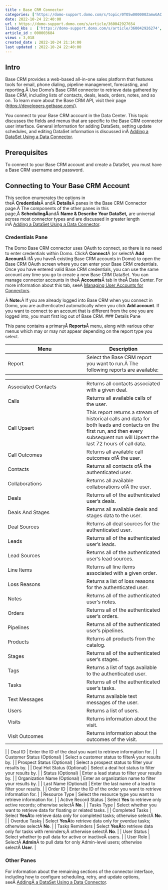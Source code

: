 ```yaml
---
title : Base CRM Connector
categories: ['https://domo-support.domo.com/s/topic/0TO5w000000ZamwGAC']
date: 2022-10-24 22:40:00
url : https://domo-support.domo.com/s/article/360042927654
linked_kbs :  ['https://domo-support.domo.com/s/article/360042926274', 'https://domo-support.domo.com/s/knowledge-base', 'https://domo-support.domo.com/s/article/360042925494', 'https://domo-support.domo.com/s/article/360043429953', 'https://domo-support.domo.com/s/article/360042926054', 'https://domo-support.domo.com/s/article/360043429933', 'https://domo-support.domo.com/s/article/360042927654', 'https://domo-support.domo.com/s/article/360043429693', 'https://domo-support.domo.com/s/topic/0TO5w000000ZamwGAC', 'https://domo-support.domo.com/s/article/360043429913']
article_id : 000003684
views : 3,018
created_date : 2022-10-24 21:14:00
last updated : 2022-10-24 22:40:00
---
```




Intro
-----


Base CRM provides a web-based all-in-one sales platform that features tools for email, phone dialing, pipeline management, forecasting, and reporting.Â Use Domo's Base CRM connector to retrieve data gathered by Base CRM, including lists of contacts, deals, leads, orders, notes, and so on. To learn more about the Base CRM API, visit their page ([https://developers.getbase.com/](https://developers.getbase.com/ "https://developers.getbase.com/")).


You connect to your Base CRM account in the Data Center. This topic discusses the fields and menus that are specific to the Base CRM connector user interface. General information for adding DataSets, setting update schedules, and editing DataSet information is discussed inÂ [Adding a DataSet Using a Data Connector](..\adding_a_dataset_using_a_connector\index.md).


Prerequisites
-------------


To connect to your Base CRM account and create a DataSet, you must have a Base CRM username and password.


Connecting to Your Base CRM Account
-----------------------------------


This section enumerates the options in theÂ **Credentials**Â andÂ **Details**Â panes in the Base CRM Connector page.Â The components of the other panes in this page,Â **SchedulingÂ**andÂ **Name & Describe Your DataSet,** are universal across most connector types and are discussed in greater length inÂ [Adding a DataSet Using a Data Connector](..\adding_a_dataset_using_a_connector\index.md).


### Credentials Pane


The Domo Base CRM connector uses OAuth to connect, so there is no need to enter credentials within Domo. ClickÂ **Connect**Â (or selectÂ **Add Account**Â ifÂ you haveÂ existing Base CRM accounts in Domo) to open the Base CRM OAuth screen where you can enter your Base CRM credentials. Once you have entered valid Base CRM credentials, you can use the same account any time you go to create a new Base CRM DataSet. You can manage connector accounts in theÂ **Accounts**Â tab in theÂ Data Center. For more information about this tab, seeÂ [Managing User Accounts for Connectors](..\managing_user_accounts_for_connectors\index.html "Managing User Accounts for Connectors").


Â
**Note:**Â If you are already logged into Base CRM when you connect in Domo, you are authenticated automatically when you click **Add account**. If you want to connect to an account that is different from the one you are logged into, you must first log out of Base CRM.
### Details Pane


This pane contains a primaryÂ **Reports**Â menu, along with various other menus which may or may not appear depending on the report type you select.




| Menu | Description |
| --- | --- |
| Report | Select the Base CRM report you want to run.Â The following reports are available:

|  |  |
| --- | --- |
| Associated Contacts | Returns all contacts associated with a given deal. |
| Calls | Returns all available calls of the user. |
| Call Upsert | This report returns a stream of historical calls and data for both leads and contacts on the first run, and then every subsequent run will Upsert the last 72 hours of call data. |
| Call Outcomes | Returns all available call outcomes ofÂ the user. |
| Contacts | Returns all contacts ofÂ the authenticated user. |
| Collaborations | Returns all available collaborations ofÂ the user. |
| Deals | Returns all of the authenticated user's deals. |
| Deals And Stages | Returns all available deals and stages data to the user. |
| Deal Sources | Returns all deal sources for the authenticated user. |
| Leads | Returns all of the authenticated user's leads. |
| Lead Sources | Returns all of the authenticated user's lead sources. |
| Line Items | Returns all line items associated with a given order. |
| Loss Reasons | Returns a list of loss reasons for the authenticated user. |
| Notes | Returns all of the authenticated user's notes. |
| Orders | Returns all of the authenticated user's orders. |
| Pipelines | Returns all of the authenticated user's pipelines. |
| Products | Returns all products from the catalog. |
| Stages | Returns all of the authenticated user's stages. |
| Tags | Returns a list of tags available to the authenticated user. |
| Tasks | Returns all of the authenticated user's tasks. |
| Text Messages | Returns available text messages of the user. |
| Users | Returns a list of users. |
| Visits | Returns information about the visit. |
| Visit Outcomes | Returns information about the outcomes of the visit. |

 |
| Deal ID | Enter the ID of the deal you want to retrieve information for. |
| Customer Status (Optional) | Select a customer status to filterÂ your results by. |
| Prospect Status (Optional) | Select a prospect status to filter your results by. |
| Deal Hot Status (Optional) | Select a deal hot status to filter your results by. |
| Status (Optional) | Enter a lead status to filter your results by. |
| Organization Name (Optional) | Enter an organization name to filter your results by. |
| Last Name (Optional) | Enter the last name of a lead to filter your results. |
| Order ID | Enter the ID of the order you want to retrieve information for. |
| Resource Type | Select the resource type you want to retrieve information for. |
| Active Record Status | Select **Yes** to retrieve only active records; otherwise selectÂ **No**. |
| Tasks Type | Select whether you want to retrieve data for floating or related tasks. |
| Completed Tasks | Select **YesÂ**to retrieve data only for completed tasks; otherwise selectÂ **No**. |
| Overdue Tasks | Select **YesÂ**to retrieve data only for overdue tasks; otherwise selectÂ **No**. |
| Tasks Reminders | Select **YesÂ**to retrieve data only for tasks with reminders;Â otherwise selectÂ **No**. |
| User Status | Select whether to pull data for active or inactiveÂ users. |
| User Role | SelectÂ **Admin**Â to pull data for only Admin-level users; otherwise selectÂ **User**. |


### Other Panes


For information about the remaining sections of the connector interface, including how to configure scheduling, retry, and update options, seeÂ [AddingÂ a DataSet Using a Data Connector](..\adding_a_dataset_using_a_connector\index.md).